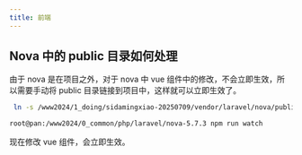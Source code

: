 ```yaml
---
title: 前端
---
```


## Nova 中的 public 目录如何处理

由于 nova 是在项目之外，对于 nova 中 vue 组件中的修改，不会立即生效，所以需要手动将 public 目录链接到项目中，这样就可以立即生效了。

```bash
 ln -s /www2024/1_doing/sidamingxiao-20250709/vendor/laravel/nova/public /www2024/1_doing/sidamingxiao-20250709/public/vendor/nova
```

```bash
root@pan:/www2024/0_common/php/laravel/nova-5.7.3 npm run watch
```

现在修改 vue 组件，会立即生效。
